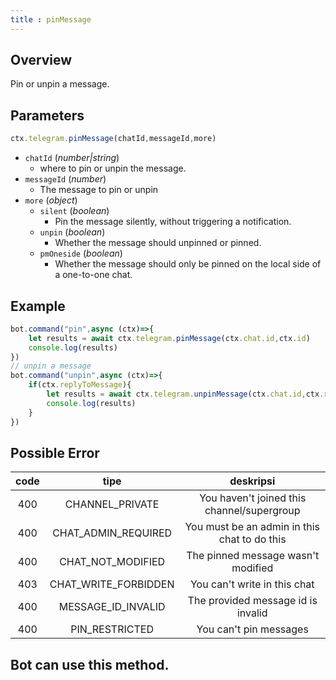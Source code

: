 ```yaml
---
title : pinMessage
---
```

## Overview
Pin or unpin a message.
## Parameters
```ts 
ctx.telegram.pinMessage(chatId,messageId,more)
```
- `chatId` (_number|string_)
    - where to pin or unpin the message.
- `messageId` (_number_)
    - The message to pin or unpin
- `more` (_object_)
    - `silent` (_boolean_)
        - Pin the message silently, without triggering a notification.
    - `unpin` (_boolean_)
        - Whether the message should unpinned or pinned.
    - `pmOneside` (_boolean_)
        - Whether the message should only be pinned on the local side of a one-to-one chat.
## Example
```ts headlight=2,8
bot.command("pin",async (ctx)=>{
    let results = await ctx.telegram.pinMessage(ctx.chat.id,ctx.id) 
    console.log(results) 
})
// unpin a message
bot.command("unpin",async (ctx)=>{
    if(ctx.replyToMessage){
        let results = await ctx.telegram.unpinMessage(ctx.chat.id,ctx.replyToMessage.id)
        console.log(results)
    }
})
```
## Possible Error
| code |          tipe          |                  deskripsi                   |
|:----:|:----------------------:|:--------------------------------------------:|
| 400  |    CHANNEL_PRIVATE     |  You haven't joined this channel/supergroup  |
| 400  | CHAT_ADMIN_REQUIRED  | You must be an admin in this chat to do this |
| 400  |  CHAT_NOT_MODIFIED   |      The pinned message wasn't modified      |
| 403  | CHAT_WRITE_FORBIDDEN |         You can't write in this chat         |
| 400  |  MESSAGE_ID_INVALID  |      The provided message id is invalid      |
| 400  |     PIN_RESTRICTED     |            You can't pin messages            |

## Bot can use this method.